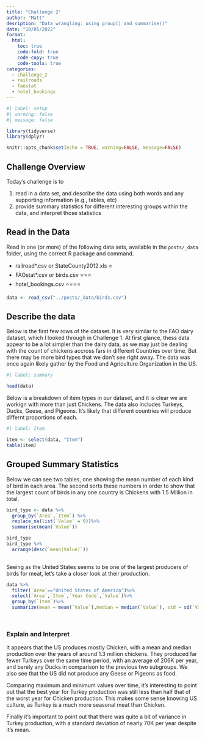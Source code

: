 ```yaml
---
title: "Challenge 2"
author: "Matt"
desription: "Data wrangling: using group() and summarise()"
date: "10/05/2022"
format:
  html:
    toc: true
    code-fold: true
    code-copy: true
    code-tools: true
categories:
  - challenge_2
  - railroads
  - faostat
  - hotel_bookings
---
```


```r
#| label: setup
#| warning: false
#| message: false

library(tidyverse)
library(dplyr)

knitr::opts_chunk$set(echo = TRUE, warning=FALSE, message=FALSE)
```

## Challenge Overview

Today's challenge is to

1)  read in a data set, and describe the data using both words and any supporting information (e.g., tables, etc)
2)  provide summary statistics for different interesting groups within the data, and interpret those statistics

## Read in the Data

Read in one (or more) of the following data sets, available in the `posts/_data` folder, using the correct R package and command.

-   railroad\*.csv or StateCounty2012.xls ⭐
-   FAOstat\*.csv or birds.csv ⭐⭐⭐
-   hotel_bookings.csv ⭐⭐⭐⭐

```r
data <- read_csv("../posts/_data/birds.csv")
```


## Describe the data

Below is the first few rows of the dataset. It is very similar to the FAO dairy dataset, which I looked through in Challenge 1. At first glance, thess data appear to be a lot simpler than the dairy data, as we may just be dealing with the count of chickens accross fars in different Countries over time. But there may be more bird types that we don't see right away. The data was once again likely gather by the Food and Agriculture Organization in the US. 

```r
#| label: summary

head(data)

```
Below is a breakdown of item types in our dataset, and it is clear we are workign with more than just Chickens. The data also includes Turkeys, Ducks, Geese, and Pigeons. It's likely that different countries will produce differnt proportions of each.

```r
#| label: Item

item <- select(data, "Item")
table(item)

```


## Grouped Summary Statistics

Below we can see two tables, one showing the mean number of each kind of bird in each area. The second sorts these numbers in order to show that the largest count of birds in any one country is Chickens with 1.5 Million in total.

```r

bird_type <- data %>%
  group_by(`Area`,`Item`) %>%
  replace_na(list(`Value` = 0))%>%
  summarise(mean(`Value`))

bird_type
bird_type %>%
  arrange(desc(`mean(Value)`))
  

```
Seeing as the United States seems to be one of the largest producers of birds for meat, let's take a closer look at their production.

```r

data %>%
  filter(`Area`=="United States of America")%>%
  select(`Area`,`Item`,`Year Code`,`Value`)%>%
  group_by(`Item`)%>%
  summarize(mean = mean(`Value`),median = median(`Value`), std = sd(`Value`), max = max(`Value`), min = min(`Value`))

  

```
### Explain and Interpret

It appears that the US produces mostly Chicken, with a mean and median production over the years of around 1.3 million chickens. They produced far fewer Turkeys over the same time period, with an average of 206K per year, and barely any Ducks in comparison to the previous two subgroups. We also see that the US did not produce any Geese or Pigeons as food.

Comparing maximum and minimum values over time, it's interesting to point out that the best year for Turkey production was still less than half that of the worst year for Chicken production. This makes some sense knowing US culture, as Turkey is a much more seasonal meat than Chicken.

Finally it's important to point out that there was quite a bit of variance in Turkey production, with a standard deviation of nearly 70K per year despite it's mean. 
